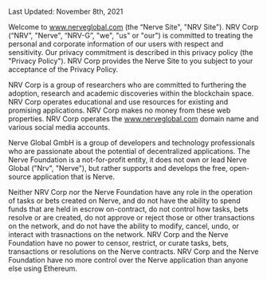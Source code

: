 
<BG />

<div style={{maxWidth: '650px', margin: '5rem auto 15rem auto'}}>
<Title>Privacy Policy</Title>

Last Updated: November 8th, 2021

Welcome to www.nerveglobal.com (the “Nerve Site", "NRV Site"). NRV Corp (“NRV”, "Nerve", “NRV-G”, "we", "us" or "our") is committed to treating the personal and corporate information of our 
users with respect and sensitivity. Our privacy commitment is described in this privacy policy (the "Privacy Policy"). NRV Corp provides the Nerve Site to you subject 
to your acceptance of the Privacy Policy.

NRV Corp is a group of researchers who are committed to furthering the adoption, research and academic discoveries within the blockchain space. 
NRV Corp operates educational and use resources for existing and promising applications. NRV Corp makes no money from these web properties. 
NRV Corp operates the www.nerveglobal.com domain name and various social media accounts.

Nerve Global GmbH is a group of developers and technology professionals who are passionate about the potential of decentralized applications. The Nerve Foundation 
is a not-for-profit entity, it does not own or lead Nerve Global ("Nrv", "Nerve"), but rather supports and develops the free, open-source application that is Nerve.

Neither NRV Corp nor the Nerve Foundation have any role in the operation of tasks or bets created on Nerve, and do not have the ability to spend funds that are 
held in escrow on-contract, do not control how tasks, bets resolve or are created, do not approve or reject those or other transactions on the network, and do not 
have the ability to modify, cancel, undo, or interact with trasnactions on the network. NRV Corp and the Nerve Foundation have no power to censor, restrict, or curate tasks, bets, 
transactions or resolutions on the Nerve contracts. NRV Corp and the Nerve Foundation have no more control over the Nerve application than anyone else using Ethereum.


</div>